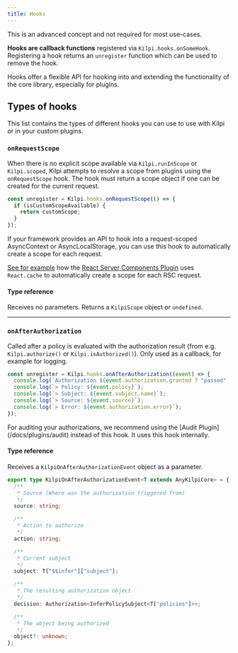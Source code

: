 ```yaml
---
title: Hooks
---
```


<Aside>This is an advanced concept and not required for most use-cases.</Aside>

**Hooks are callback functions** registered via `Kilpi.hooks.onSomeHook`. Registering a hook returns an `unregister` function which can be used to remove the hook.

Hooks offer a flexible API for hooking into and extending the functionality of the core library, especially for plugins.

## Types of hooks

This list contains the types of different hooks you can use to use with Kilpi or in your custom plugins.

### `onRequestScope`

When there is no explicit scope available via `Kilpi.runInScope` or `Kilpi.scoped`, Kilpi attempts to resolve a scope from plugins using the `onRequestScope` hook. The hook must return a scope object if one can be created for the current request.

```ts
const unregister = Kilpi.hooks.onRequestScope(() => {
  if (isCustomScopeAvailable) {
    return customScope;
  }
});
```

<Aside type="tip">
If your framework provides an API to hook into a request-scoped AsyncContext or AsyncLocalStorage, you can use this hook to automatically create a scope for each request.

[See for example](https://github.com/Jussinevavuori/kilpi/blob/main/packages/react-server/src/plugins/ReactServerComponentPlugin.ts) how the [React Server Components Plugin](/docs/plugins/react-server-components) uses `React.cache` to automatically create a scope for each RSC request.

</Aside>

#### Type reference

Receives no parameters. Returns a `KilpiScope` object or `undefined`.

---

### `onAfterAuthorization`

Called after a policy is evaluated with the authorization result (from e.g. `Kilpi.authorize()` or `Kilpi.isAuthorized()`). Only used as a callback, for example for logging.

```ts
const unregister = Kilpi.hooks.onAfterAuthorization((event) => {
  console.log(`Authorization ${event.authorization.granted ? "passed" : "denied"}`);
  console.log(`> Policy: ${event.policy}`);
  console.log(`> Subject: ${event.subject.name}`);
  console.log(`> Source: ${event.source}`);
  console.log(`> Error: ${event.authorization.error}`);
});
```

<Aside type="tip">
  For auditing your authorizations, we recommend using the [Audit Plugin](/docs/plugins/audit)
  instead of this hook. It uses this hook internally.
</Aside>

#### Type reference

Receives a `KilpiOnAfterAuthorizationEvent` object as a parameter.

```ts
export type KilpiOnAfterAuthorizationEvent<T extends AnyKilpiCore> = {
  /**
   * Source (Where was the authorization triggered from)
   */
  source: string;

  /**
   * Action to authorize
   */
  action: string;

  /**
   * Current subject
   */
  subject: T["$$infer"]["subject"];

  /**
   * The resulting authorization object
   */
  decision: Authorization<InferPolicySubject<T["policies"]>>;

  /**
   * The object being authorized
   */
  object?: unknown;
};
```
